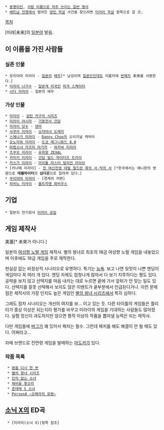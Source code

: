  * [[동명이인]], [[사람 이름으로 자주 쓰이는 일반 명사]]
 * [[베트남 전쟁]]에서 벌어진 [[양민 학살]] 사건을 찾으려면 [[미라이 학살]] 항목으로 갈 것.

[[목차]]

[미래|未來]의 [[일본어]] 발음.

== 이 이름을 가진 사람들 ==

=== 실존 인물 ===
 * 모리야마 미라이 - [[일본]]의 [[배우]][* 남성이며 [[일본인]]인데도 이름자에 [[번체자]] 未來를 사용한다.]
 * [[미라이 나가수]] - [[일본계 미국인]] [[피겨 스케이터]]
 * [[시다 미라이]] - 일본의 배우

=== 가상 인물 ===
 * [[미라이(섬란 카구라)|미라이]] - [[섬란 카구라 시리즈]]
 * [[미라이 야시마]] - [[기동전사 건담]]
 * [[미라이 닷수]] - [[덴마]]
 * [[사쿠라 미라이]] - [[오쟈마녀 도레미]]
 * [http://www.dannychoo.com/ko/post/1587/%EC%8A%A4%EC%97%90%EB%82%98%EA%B0%80+%EB%AF%B8%EB%9D%BC%EC%9D%B4.html 스에나가 미라이] - [[Danny Choo]]의 오리지널 캐릭터
 * [[오노자와 미라이]] - [[도쿄 매그니튜드 8.0]]
 * [[마법소녀 카즈미 마기카]] - [[와카바 미라이]]
 * [[츠쿠모 미라이]] - [[유희왕 ZEXAL]]
 * [[카미키 미라이]] - [[건담 빌드 파이터즈 트라이]]
 * [[카스가 미라이]] - [[아이돌 마스터 밀리언 라이브]]
 * [카나메 미라이] - [[진 여신전생 데빌 칠드런 흑의 서·적의 서]] [*한국에서는 애니판의 영향으로 '''데블파이터'''의 '''심다은'''으로 알려져 있다.] 
 * [[쿠리야마 미라이]] - [경계의 저편]
 * [[히비노 미라이]] - [[울트라맨 뫼비우스]]

== 기업 ==
 * 일본의 전기회사 [[미라이 공업]]

== 게임 제작사 ==
美蕾[* 未來가 아니다.]

일본의 [[오토메 게임|여성향 노멀 게임]] 제작사. 별의 왕녀로 최초의 18금 여성향 노멀 게임을 내놓았으며 이후에도 18금 게임을 주로 제작한다.

현실감 없는 비정상적 시나리오로 유명하다. 특기는 [[능욕]]. 보고 나면 뒷맛이 나쁜 엔딩이 게임마다 꼭 여러 개 있다. 엔딩 자체도 엄청나게 많아서 다 보기 지루하다는 평도 있다. 공략을 보지 않고 선택지를 마음 내키는 대로 누르면 끝에 가서 앞뒤가 안 맞는 일도 있다. 선택지를 잘못 선택해서 보지도 않은 이벤트가 끝부분에서 언급된다거나. 이런 문제점은 제작사의 가장 인지도 높은 게임인 [[별의 왕녀 시리즈]]에서 특히 심하다.

그래도 점차 시나리오는 개선의 여지를 보... 이고 있는 듯. 다른 타이틀의 게임들은 퀄리티가 중상 이상은 되는지라 평가를 바꾸고 미라이의 게임을 기대하는 사람들도 많아졌다. 실험 정신이 과도하지만 않으면 평작 이상의 작품을 뽑아낼 능력은 되는 제작사.

다만 게임들에 [[버그]]가 꽤 있어서 패치는 필수. 그런데 패치를 해도 해결이 안 될 때도 있다. 어쩌라고...

자매 브랜드로 전연령 게임을 발매하는 [[마도카]]가 있다.

=== 작품 목록 ===
  * [[꿈을 다시 한 번]]
  * [[별의 왕녀 시리즈]]
  * [[인의 없는 소녀]]
  * [[제비꽃 봉오리]]
  * [[츤데레 S 소녀]]
  * [[PersonA ~오페라의 유령~]]

== [[소닉 X]]의 ED곡 ==
  * [미라이(소닉 X)|항목 참조]
